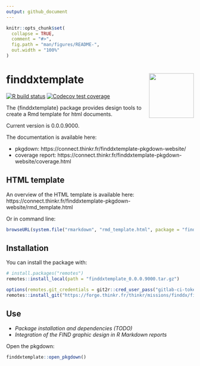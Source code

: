 ```yaml
---
output: github_document
---
```


<!-- README.md is generated from README.Rmd. Please edit that file -->

```r
knitr::opts_chunk$set(
  collapse = TRUE,
  comment = "#>",
  fig.path = "man/figures/README-",
  out.width = "100%"
)
```

# finddxtemplate <img src="man/figures/logo.png" align="right" alt="" width="120" />

[![R build status](https://forge.thinkr.fr/thinkr/missions/finddx/finddxtemplate/badges/main/pipeline.svg)](https://forge.thinkr.fr/finddx/finddxtemplate/-/pipelines)
[![Codecov test coverage](https://forge.thinkr.fr/thinkr/missions/finddx/finddxtemplate/badges/main/coverage.svg)](https://connect.thinkr.fr/finddxtemplate-pkgdown-website/coverage.html)

The {finddxtemplate} package provides design tools to create a Rmd template for html documents.

Current version is 0.0.0.9000.

The documentation is available here:

- pkgdown: https://connect.thinkr.fr/finddxtemplate-pkgdown-website/
- coverage report: https://connect.thinkr.fr/finddxtemplate-pkgdown-website/coverage.html

## HTML template

An overview of the HTML template is available here: https://connect.thinkr.fr/finddxtemplate-pkgdown-website/rmd_template.html

Or in command line:
```r
browseURL(system.file("rmarkdown", "rmd_template.html", package = "finddxtemplate"))
```

## Installation

You can install the package with:

```r
# install.packages("remotes")
remotes::install_local(path = "finddxtemplate_0.0.0.9000.tar.gz")
```

``` r
options(remotes.git_credentials = git2r::cred_user_pass("gitlab-ci-token", Sys.getenv("FORGE_THINKR_TOKEN")))
remotes::install_git("https://forge.thinkr.fr/thinkr/missions/finddx/finddxtemplate")
```

## Use

- *Package installation and dependencies* _(TODO)_
- *Integration of the FIND graphic design in R Markdown reports* 

Open the pkgdown: 
```r
finddxtemplate::open_pkgdown()
```
